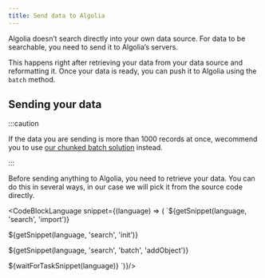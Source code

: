 ```yaml
---
title: Send data to Algolia
---
```



Algolia doesn’t search directly into your own data source. For data to be searchable, you need to send it to Algolia’s servers.

This happens right after retrieving your data from your data source and reformatting it. Once your data is ready, you can push it to Algolia using the `batch` method.

## Sending your data

:::caution

If the data you are sending is more than 1000 records at once, wecommend you to use [our chunked batch solution](/docs/clients/guides/filtering-your-search) instead.

:::

Before sending anything to Algolia, you need to retrieve your data. You can do this in several ways, in our case we will pick it from the source code directly.

<CodeBlockLanguage snippet={(language) => (
`${getSnippet(language, 'search', 'import')}

${getSnippet(language, 'search', 'init')}

${getSnippet(language, 'search', 'batch', 'addObject')}

${waitForTaskSnippet(language)}
`)}/>
